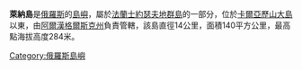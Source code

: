 '''萊納島'''是[[俄羅斯|俄羅斯]]的[[島嶼|島嶼]]，屬於[[法蘭士約瑟夫地群島|法蘭士約瑟夫地群島]]的一部分，位於[[卡爾亞歷山大島|卡爾亞歷山大島]]以東，由[[阿爾漢格爾斯克州|阿爾漢格爾斯克州]]負責管轄，該島直徑14公里，面積140平方公里，最高點海拔高度284米。

{{Russia-geo-stub}}
[[Category:俄羅斯島嶼|Category:俄羅斯島嶼]]